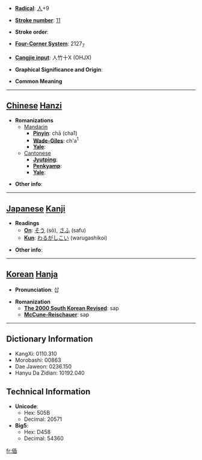 * '''[[Wiktionary:Chinese radical index| Radical]]''': [[Wiktionary:Chinese radical index 人|人]]+9

* '''[[Wiktionary:Chinese total strokes index|Stroke number]]''': [[Wiktionary:Chinese total strokes index 11|11]]

* '''Stroke order''': 

* '''[[Wiktionary:Chinese four corner index|Four-Corner System]]''': 2127<sub>7</sub>

* '''[[Wiktionary:Chinese Cangjie index|Cangjie input]]''': 人竹十X (OHJX)

* '''Graphical Significance and Origin''': 

* '''Common Meaning'''

----

== [[Chinese]] [[Hanzi]] ==

* '''Romanizations'''
** [[Mandarin]]
*** '''[[Pinyin]]''': chā (cha1)
*** '''[[Wade-Giles]]''': ch'a<sup>1</sup>
*** '''[[Yale]]''': 
**[[Cantonese]]
***'''[[Jyutping]]''':
***'''[[Penkyamp]]''': 
***'''[[Yale]]''': 

* '''Other info''': 

----

== [[Japanese]] [[Kanji]] ==

* '''Readings'''
** '''[[On]]''': [[そう]] (sō), [[さふ]] (safu)
** '''[[Kun]]''': [[わるがしこい]] (warugashikoi)

* '''Other info''':  

----

== [[Korean]] [[Hanja]] ==

* '''Pronunciation''': 삽

* '''Romanization'''
** '''[[The 2000 South Korean Revised Romanization|The 2000 South Korean Revised]]''': sap
** '''[[McCune-Reischauer]]''': sap

----

== Dictionary Information ==

* KangXi: 0110.310
* Morobashi: 00863
* Dae Jaweon: 0236.150
* Hanyu Da Zidian: 10192.040

== Technical Information ==

* '''Unicode''':
** Hex: 505B
** Decimal: 20571
* '''Big5''':
** Hex: D458
** Decimal: 54360

[[fr:偛]]